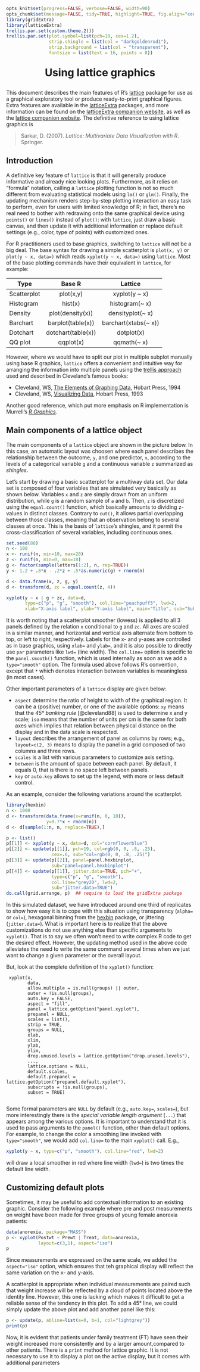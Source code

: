 <!--- Time-stamp: <2013-11-27 11:56:25 chl> -->

<!--- To generate HTML output:
library(knitr)
library(markdown)
knit("lattice.rmd", quiet=TRUE)
markdownToHTML("lattice.md", "lattice.html", stylesheet="styles.css", option=c("highlight_code", "toc"), title="Using lattice graphics")
browseURL("lattice.html")
-->


```r
opts_knit$set(progress=FALSE, verbose=FALSE, width=90)
opts_chunk$set(message=FALSE, tidy=TRUE, highlight=TRUE, fig.align="center")
library(gridExtra)
library(latticeExtra)
trellis.par.set(custom.theme.2())
trellis.par.set(plot.symbol=list(pch=19, cex=1.2),
                strip.shingle = list(col = "darkgoldenrod1"),
                strip.background = list(col = "transparent"), 
                fontsize = list(text = 16, points = 8))
```

<p style="font-size: 200%; font-weight: bold; text-align: center;">Using lattice graphics</p>


This document describes the main features of R's [lattice][1] package for
use as a graphical exploratory tool or produce ready-to-print graphical
figures. Extra features are available in the [latticeExtra][2] packages, and
more information can be found on the [latticeExtra companion website][3], as
well as the [lattice companion website][4]. The definitive reference to
using lattice graphics is

> Sarkar, D. (2007). *Lattice: Multivariate Data Visualization with
> R*. Springer.


## Introduction

A definitive key feature of `lattice` is that it will generally
produce informative and already nice looking plots. Furthermore, as it
relies on "formula" notation, calling a `lattice` plotting function
is not so much different from evaluating statistical models using
`lm()` or `glm()`. Finally, the updating mechanism renders
step-by-step plotting interaction an easy task to perform, even for
users with limited knowledge of R; in fact, there's no real need to
bother with redrawing onto the same graphical device using `points()`
or `lines()` instead of `plot()`: with `lattice`, just draw a basic
canvas, and then update it with additional information or replace
default settings (e.g., color, type of points) with customized ones.

For R practitioners used to base graphics, switching to `lattice`
will not be a big deal. The base syntax for drawing a simple
scatterplot is `plot(x, y)` or `plot(y ~ x, data=)` which reads
`xyplot(y ~ x, data=)` using `lattice`. Most of the base plotting
commands have their equivalent in `lattice`, for example:

| Type        | Base R            | Lattice              |
| ----------- |:-----------------:|:--------------------:|
| Scatterplot | plot(x,y)         | xyplot(y ~ x)        |
| Histogram   | hist(x)           | histogram(~ x)       |
| Density     | plot(density(x))  | densityplot(~ x)     |
| Barchart    | barplot(table(x)) | barchart(xtabs(~ x)) |
| Dotchart    | dotchart(table(x))| dotplot(x)           |
| QQ plot     | qqplot(x)         | qqmath(~ x)          |


However, where we would have to split our plot in multiple subplot manually
using base R graphics, `lattice` offers a convenient and intuitive way for
arranging the information into multiple panels using the
[trellis approach][5] used and described in Cleveland's famous
books:

- Cleveland, WS, [The Elements of Graphing Data](http://goo.gl/NmC9to), Hobart Press, 1994
- Cleveland, WS, [Visualizing Data](http://goo.gl/mmnt6k), Hobart Press, 1993

Another good reference, which put more emphasis on R implementation
is Murrell's [*R Graphics*][6].


## Main components of a lattice object

The main components of a `lattice` object are shown in the picture
below. In this case, an automatic layout was choosen where each panel
describes the relationship between the outcome, `y`, and one
predictor, `x`, according to the levels of a categorical variable `g`
and a continuous variable `z` summarized as *shingles*.

Let's start by drawing a basic scatterplot for a multiway data set. Our data
set is composed of four variables that are simulated very basically as shown
below. Variables `x` and `z` are simply drawn from an uniform distribution,
while `g` is a random sample of `a` and `b`. Then, `z` is discretized using
the `equal.count()` function, which basically amounts to dividing z-values
in distinct classes. Contrary to `cut()`, it allows partial overlapping
between those classes, meaning that an observation belong to several classes
at once. This is the basis of `lattice`'s shingles, and it permit the
cross-classification of several variables, including continuous ones.
```r
set.seed(88)
n <- 100
x <- runif(n, min=10, max=20)
z <- runif(n, min=0, max=10)
g <- factor(sample(letters[1:2], n, rep=TRUE))
y <- 1.2 + .8*x - .2*z + .5*as.numeric(g) + rnorm(n)

d <- data.frame(x, z, g, y)
d <- transform(d, zc = equal.count(z, 4))

xyplot(y ~ x | g + zc, data=d,
       type=c("p", "g", "smooth"), col.line="peachpuff3", lwd=2,
       xlab="X-axis label", ylab="Y-axis label", main="Title", sub="Subtitle")
```

It is worth noting that a scatterplot smoother (lowess) is applied to all 3
panels defined by the relation `x` conditional to `g` and `zc`. All axes are
scaled in a similar manner, and horizontal and vertical axis alternate from
bottom to top, or left to right, respectively. Labels for the x- and y-axes
are controlled as in base graphics, using `xlab=` and `ylab=`, and it is
also possible to directly use `par` parameters like `lwd=` (line width). The
`col.line=` option is specific to the `panel.smooth()` function, which is
used internally as soon as we add a `type="smooth"` option. The formula used
above follows R's convention, except that `*` which denotes interaction
between variables is meaningless (in most cases).

Other important parameters of a `lattice` display are given below:

- `aspect` determine the ratio of height to width of the graphical
  region. It can be a (positive) number, or one of the available options:
  `xy` means that the *45° banking rule* [@cleveland88] is used to
  determine x and y scale; `iso` means that the number of units per cm
  is the same for both axes which implies that relation between physical
  distance on the display and in the data scale is respected.
- `layout` describes the arrangement of panel as columns by rows;
  e.g., `layout=c(2, 3)` means to display the panel in a grid composed
  of two columns and three rows. 
- `scales` is a list with various parameters to customize axis setting.
- `between` is the amount of space between each panel. By default, it
  equals 0, that is there is no space left between panels.
- `key` or `auto.key` allows to set up the legend, with more or less
  default control.


As an example, consider the following variations around the scatterplot.


```r
library(hexbin)
n <- 1000
d <- transform(data.frame(x=runif(n, 0, 10)),
               y=0.7*x + rnorm(n))
d <- d[sample(1:n, n, replace=TRUE),]

p <- list()
p[[1]] <- xyplot(y ~ x, data=d, col="cornflowerblue")
p[[2]] <- update(p[[1]], pch=19, col=rgb(0, 0, .8, .25),
                 cex=.6, sub="col=rgb(0, 0, .8, .25)")
p[[3]] <- update(p[[2]], panel=panel.hexbinplot,
                 sub="panel=panel.hexbinplot")
p[[4]] <- update(p[[1]], jitter.data=TRUE, pch="+",
                 type=c("p", "g", "smooth"),
                 col.line="grey20", lwd=2,
                 sub="jitter.data=TRUE")
do.call(grid.arrange, p)  ## require to load the gridExtra package
```

In this simulated dataset, we have introduced around one third of replicates
to show how easy it is to cope with this situation using transparency
(`alpha=` or `col=`), hexagonal binning from the [hexbin][7] package, or
jittering (`jitter.data=`). What is important here is to realize that the
above customizations do not use anything else than specific arguments to
`xyplot()`. That is to say we often won't need to write complex R code to
get the desired effect. However, the updating method used in the above code
alleviates the need to write the same command several times when we just
want to change a given parameter or the overall layout.

But, look at the complete definition of the `xyplot()` function:

     xyplot(x,
            data,
            allow.multiple = is.null(groups) || outer,
            outer = !is.null(groups),
            auto.key = FALSE,
            aspect = "fill",
            panel = lattice.getOption("panel.xyplot"),
            prepanel = NULL,
            scales = list(),
            strip = TRUE,
            groups = NULL,
            xlab,
            xlim,
            ylab,
            ylim,
            drop.unused.levels = lattice.getOption("drop.unused.levels"),
            ...,
            lattice.options = NULL,
            default.scales,
            default.prepanel = lattice.getOption("prepanel.default.xyplot"),
            subscripts = !is.null(groups),
            subset = TRUE)
     
Some formal parameters are `NULL` by default (e.g., `auto.key=`, `scales=`),
but more interestingly there is the *special variable length argument*
(`...`) that appears among the various options. It is important to
understand that it is used to pass arguments to the `panel()` function,
other than default options. For example, to change the color a smoothing
line invoked with `type="smooth"`, we would add `col.line=` to the main
`xyplot()` call. E.g.,

```r
xyplot(y ~ x, type=c("p", "smooth"), col.line="red", lwd=2)
```
will draw a local smoother in red where line width (`lwd=`) is two times the
default line width.

## Customizing default plots

Sometimes, it may be useful to add contextual information to an existing
graphic. Consider the following example where pre and post measurements on
weight have been made for three groups of young female anorexia patients:
```r
data(anorexia, package="MASS")
p <- xyplot(Postwt ~ Prewt | Treat, data=anorexia,
            layout=c(3,1), aspect="iso")
p
```

Since measurements are expressed on the same scale, we added the
`aspect="iso"` option, which ensures that teh graphical display will reflect
the same variation on the x- and y-axis.

A scatterplot is appropriate when individual measurements are paired such
that weight increase will be reflected by a cloud of points located above
the identity line. However, this one is lacking which makes it difficult to
get a reliable sense of the tendency in this plot. To add a 45° line, we
could simply update the above plot and add another panel like this:
```r
p <- update(p, abline=list(a=0, b=1, col="lightgrey"))
print(p)
```

Now, it is evident that patients under family treatment (FT) have seen their
weight increased more consistently and by a larger amount,compared to other
patients. There is a `print` method for lattice graphic. It is not necessary
to use it to display a plot on the active display, but it comes with
additional parameters


[1]: http://cran.r-project.org/web/packages/lattice/index.html
[2]: http://cran.r-project.org/web/packages/latticeExtra/index.html
[3]: http://latticeextra.r-forge.r-project.org/
[4]: http://lmdvr.r-forge.r-project.org/
[5]: http://stat.bell-labs.com/project/trellis/wwww.html
[6]: https://www.stat.auckland.ac.nz/~paul/RGraphics/rgraphics.html
[7]: http://cran.r-project.org/web/packages/hexbin/index.html

